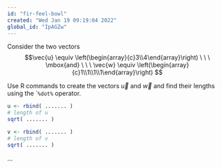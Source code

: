 ```yaml
---
id: "fir-feel-bowl"
created: "Wed Jan 19 09:19:04 2022"
global_id: "IpAGZw"
---
```



Consider the two vectors 
$$\vec{u} \equiv \left(\begin{array}{c}3\\4\end{array}\right) \  \  \ \mbox{and}  \ \ \ \vec{w} \equiv \left(\begin{array}{c}1\\1\\1\\1\end{array}\right)
$$



Use R commands to create the vectors $\vec{u}$ and $\vec{w}$ and find their lengths using the ``%dot%` operator.

```r
u <- rbind( ....... )
# length of u
sqrt( ....... )

v <- rbind( ....... )
# length of v
sqrt( ....... )
```

...
